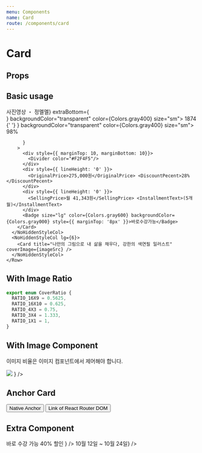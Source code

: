 ```yaml
---
menu: Components
name: Card
route: /components/card
---
```



# Card

## Props

<PropsTable of={Card} />

## Basic usage

<Playground>
  <Grid>
    <Row>
      <NoHiddenStyleCol lg={6}>
        <Card
          title="카드 타이틀 두 줄 까지만 허용합니다 두 줄 넘어가면 말 줄임표가 생깁니다 카드 타이틀 두 줄 까지만 허용합니다 두 줄 넘어가면 말 줄임표가 생깁니다"
          coverImage={imageSrc}
          extraTop={<Caption1 fontWeight={600} color={Colors.gray900}>사진영상 ・ 정멜멜</Caption1>}
          extraBottom={
            <div style={{ marginLeft: '-4px', lineHeight: '0' }}>
              <Badge icon={<Icon.Heart fillColor={Colors.gray400} />} backgroundColor="transparent" color={Colors.gray400} size="sm">
                1874
              </Badge>
              {' '} 
              <Badge icon={<Icon.Like fillColor={Colors.gray400} />} backgroundColor="transparent" color={Colors.gray400} size="sm">
                98%
              </Badge>
            </div>
              
          }
        >
          <div style={{ marginTop: 10, marginBottom: 10}}>
            <Divider color="#F2F4F5"/>
          </div>
          <div style={{ lineHeight: '0' }}>
            <OriginalPrice>275,000원</OriginalPrice> <DiscountPecent>28%</DiscountPecent>
          </div>
          <div style={{ lineHeight: '0' }}>
            <SellingPrice>월 41,343원</SellingPrice> <InstallmentText>(5개월)</InstallmentText>
          </div>
          <Badge size="lg" color={Colors.gray600} backgroundColor={Colors.gray000} style={{ marginTop: '8px' }}>바로수강가능</Badge>
        </Card>
      </NoHiddenStyleCol>
      <NoHiddenStyleCol lg={6}>
        <Card title="나만의 그림으로 내 삶을 채우다, 강한의 색연필 일러스트" coverImage={imageSrc} />
      </NoHiddenStyleCol>
    </Row>
  </Grid>
</Playground>

## With Image Ratio

```ts
export enum CoverRatio {
  RATIO_16X9 = 0.5625,
  RATIO_16X10 = 0.625,
  RATIO_4X3 = 0.75,
  RATIO_3X4 = 1.333,
  RATIO_1X1 = 1,
}
```

<Playground>
  <Grid>
    <Row>
      <NoHiddenStyleCol lg={6}>
        <Card title="아이패드 드로잉" coverImageRatio={CoverRatio.RATIO_16X9} coverImage={imageSrc} />
      </NoHiddenStyleCol>
      <NoHiddenStyleCol lg={6}>
        <Card title="아이패드 드로잉" coverImageRatio={CoverRatio.RATIO_1X1} coverImage={imageSrc} />
      </NoHiddenStyleCol>
    </Row>
  </Grid>
</Playground>

## With Image Component

이미지 비율은 이미지 컴포넌트에서 제어해야 합니다.

<Playground>
  <Grid>
    <Row>
      <NoHiddenStyleCol lg={8}>
        <Card
          title="아이패드 드로잉"
          coverImage={
            <div style={{ overflow: 'hidden' }}>
              <img src={imageSrc} style={{ display: 'block', objectFit: 'cover' }} />
            </div>
          }
        />
      </NoHiddenStyleCol>
    </Row>
  </Grid>
</Playground>

## Anchor Card

<Playground>
  <Grid>
    <Row>
      <NoHiddenStyleCol lg={6}>
        <Card title="아이패드 드로잉" coverImage={imageSrc} to={'/'} target={'_blank'}>
          <Button style={{ marginTop: '24px' }}>Native Anchor</Button>
        </Card>
      </NoHiddenStyleCol>
      <NoHiddenStyleCol lg={6}>
        <Card title="아이패드 드로잉" coverImage={imageSrc} href={'/'} target={'_blank'}>
          <Button style={{ marginTop: '24px' }}>Link of React Router DOM</Button>
        </Card>
      </NoHiddenStyleCol>
    </Row>
  </Grid>
</Playground>

## Extra Component

<Playground>
  <Grid>
    <Row>
      <NoHiddenStyleCol lg={6}>
        <Card
          title="아이패드 드로잉"
          coverImage={imageSrc}
          to={'/'}
          target={'_blank'}
          extraTop={
            <div style={{ lineHeight: '0' }}>
              <Caption1 style={{ display: 'inline-block' }} fontWeight={'Bold'}>
                바로 수강 가능
              </Caption1>
              <Caption1
                style={{ display: 'inline-block', marginLeft: '11px' }}
                fontWeight={'Bold'}
                color={Colors.orange700}
              >
                40% 할인
              </Caption1>
            </div>
          }
        />
      </NoHiddenStyleCol>
      <NoHiddenStyleCol lg={6}>
        <Card
          title="아이패드 드로잉"
          coverImage={imageSrc}
          to={'/'}
          target={'_blank'}
          extraBottom={<Caption1 color={Colors.gray400}>10월 12일 ~ 10월 24일</Caption1>}
        />
      </NoHiddenStyleCol>
    </Row>
  </Grid>
</Playground>
